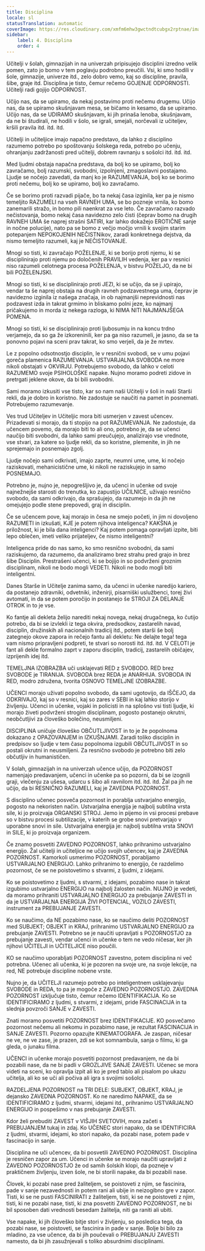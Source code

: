 ```yaml
---
title: Disciplina
locale: sl
statusTranslation: automatic
coverImage: https://res.cloudinary.com/xmfm6mhw3gwctndtcubgx2rptnae/image/upload/v1740337243/small_cover_educacion_fundamental_a051170f1c.webp
sidebar:
    label: 4. Disciplina
    order: 4
---
```

Učitelji v šolah, gimnazijah in na univerzah pripisujejo disciplini izredno velik pomen, zato jo bomo v tem poglavju podrobno preučili. Vsi, ki smo hodili v šole, gimnazije, univerze itd., zelo dobro vemo, kaj so discipline, pravila, šibe, graje itd. Disciplina je tisto, čemur rečemo GOJENJE ODPORNOSTI. Učitelji radi gojijo ODPORNOST.

Učijo nas, da se upiramo, da nekaj postavimo proti nečemu drugemu. Učijo nas, da se upiramo skušnjavam mesa, se bičamo in kesamo, da se upiramo. Učijo nas, da se UDIRAMO skušnjavam, ki jih prinaša lenoba, skušnjavam, da ne bi študirali, ne hodili v šolo, se igrali, smejali, norčevali iz učiteljev, kršili pravila itd. itd. itd.

Učitelji in učiteljice imajo napačno predstavo, da lahko z disciplino razumemo potrebo po spoštovanju šolskega reda, potrebo po učenju, ohranjanju zadržanosti pred učitelji, dobrem ravnanju s sošolci itd. itd. itd.

Med ljudmi obstaja napačna predstava, da bolj ko se upiramo, bolj ko zavračamo, bolj razumski, svobodni, izpolnjeni, zmagoslavni postajamo. Ljudje se nočejo zavedati, da manj ko je RAZUMEVANJA, bolj ko se borimo proti nečemu, bolj ko se upiramo, bolj ko zavračamo.

Če se borimo proti razvadi pijače, bo ta nekaj časa izginila, ker pa je nismo temeljito RAZUMELI na vseh RAVNEH UMA, se bo pozneje vrnila, ko bomo zanemarili stražo, in bomo pili naenkrat za vse leto. Če zavračamo razvado nečistovanja, bomo nekaj časa navidezno zelo čisti (čeprav bomo na drugih RAVNEH UMA še naprej strašni SATIRI, kar lahko dokažejo EROTIČNE sanje in nočne polucije), nato pa se bomo z večjo močjo vrnili k svojim starim potepanjem NEPOKOJENIH NEČISTNikov, zaradi konkretnega dejstva, da nismo temeljito razumeli, kaj je NEČISTOVANJE.

Mnogi so tisti, ki zavračajo POŽELENJE, ki se borijo proti njemu, ki se disciplinirajo proti njemu po določenih PRAVILIH vedenja, ker pa v resnici niso razumeli celotnega procesa POŽELENJA, v bistvu POŽELJO, da ne bi bili POŽELENJSKI.

Mnogi so tisti, ki se disciplinirajo proti JEZI, ki se učijo, da se ji upirajo, vendar ta še naprej obstaja na drugih ravneh podzavestnega uma, čeprav je navidezno izginila iz našega značaja, in ob najmanjši neprevidnosti nas podzavest izda in takrat grmimo in bliskamo polni jeze, ko najmanj pričakujemo in morda iz nekega razloga, ki NIMA NITI NAJMANJŠEGA POMENA.

Mnogi so tisti, ki se disciplinirajo proti ljubosumju in na koncu trdno verjamejo, da so ga že izkoreninili, ker pa ga niso razumeli, je jasno, da se ta ponovno pojavi na sceni prav takrat, ko smo verjeli, da je že mrtev.

Le z popolno odsotnostjo disciplin, le v resnični svobodi, se v umu pojavi goreča plamenica RAZUMEVANJA. USTVARJALNA SVOBODA ne more nikoli obstajati v OKVIRJU. Potrebujemo svobodo, da lahko v celoti RAZUMEMO svoje PSIHOLOŠKE napake. Nujno moramo podreti zidove in pretrgati jeklene okove, da bi bili svobodni.

Sami moramo izkusiti vse tisto, kar so nam naši Učitelji v šoli in naši Starši rekli, da je dobro in koristno. Ne zadostuje se naučiti na pamet in posnemati. Potrebujemo razumevanje.

Ves trud Učiteljev in Učiteljic mora biti usmerjen v zavest učencev. Prizadevati si morajo, da ti stopijo na pot RAZUMEVANJA. Ne zadostuje, da učencem povemo, da morajo biti to ali ono, potrebno je, da se učenci naučijo biti svobodni, da lahko sami preučujejo, analizirajo vse vrednote, vse stvari, za katere so ljudje rekli, da so koristne, plemenite, in jih ne sprejemajo in posnemajo zgolj.

Ljudje nočejo sami odkrivati, imajo zaprte, neumni ume, ume, ki nočejo raziskovati, mehanicistične ume, ki nikoli ne raziskujejo in samo POSNEMAJO.

Potrebno je, nujno je, nepogrešljivo je, da učenci in učenke od svoje najnežnejše starosti do trenutka, ko zapustijo UČILNICE, uživajo resnično svobodo, da sami odkrivajo, da sprašujejo, da razumejo in da jih ne omejujejo podle stene prepovedi, graj in disciplin.

Če se učencem pove, kaj morajo in česa ne smejo početi, in jim ni dovoljeno RAZUMETI in izkušati, KJE je potem njihova inteligenca? KAKŠNA je priložnost, ki je bila dana inteligenci? Kaj potem pomaga opravljati izpite, biti lepo oblečen, imeti veliko prijateljev, če nismo inteligentni?

Inteligenca pride do nas samo, ko smo resnično svobodni, da sami raziskujemo, da razumemo, da analiziramo brez strahu pred grajo in brez šibe Disciplin. Prestrašeni učenci, ki se bojijo in so podvrženi groznim disciplinam, nikoli ne bodo mogli VEDETI. Nikoli ne bodo mogli biti inteligentni.

Danes Starše in Učitelje zanima samo, da učenci in učenke naredijo kariero, da postanejo zdravniki, odvetniki, inženirji, pisarniški uslužbenci, torej živi avtomati, in da se potem poročijo in postanejo še STROJI ZA DELANJE OTROK in to je vse.

Ko fantje ali dekleta želijo narediti nekaj novega, nekaj drugačnega, ko čutijo potrebo, da bi se izvlekli iz tega okvira, predsodkov, zastarelih navad, disciplin, družinskih ali nacionalnih tradicij itd., potem starši še bolj zategnejo okove zapora in rečejo fantu ali dekletu: Ne delajte tega! tega vam nismo pripravljeni podpreti, te stvari so norosti itd. itd. itd. V CELOTI je fant ali dekle formalno zaprt v zaporu disciplin, tradicij, zastarelih običajev, izprijenih idej itd.

TEMELJNA IZOBRAZBA uči usklajevati RED z SVOBODO. RED brez SVOBODE je TIRANIJA. SVOBODA brez REDA je ANARHIJA. SVOBODA IN RED, modro združena, tvorita OSNOVO TEMELJNE IZOBRAZBE.

UČENCI morajo uživati popolno svobodo, da sami ugotovijo, da IŠČEJO, da ODKRIVAJO, kaj so v resnici, kaj so zares v SEBI in kaj lahko storijo v življenju. Učenci in učenke, vojaki in policisti in na splošno vsi tisti ljudje, ki morajo živeti podvrženi strogim disciplinam, pogosto postanejo okrutni, neobčutljivi za človeško bolečino, neusmiljeni.

DISCIPLINA uničuje človeško OBČUTLJIVOST in to je že popolnoma dokazano z OPAZOVANJEM in IZKUŠNJAMI. Zaradi toliko disciplin in predpisov so ljudje v tem času popolnoma izgubili OBČUTLJIVOST in so postali okrutni in neusmiljeni. Za resnično svobodo je potrebno biti zelo občutljiv in humanističen.

V šolah, gimnazijah in na univerzah učence učijo, da POZORNOST namenjajo predavanjem, učenci in učenke pa so pozorni, da bi se izognili graji, vlečenju za ušesa, udarcu s šibo ali ravnilom itd. itd. itd. Žal pa jih ne učijo, da bi RESNIČNO RAZUMELI, kaj je ZAVEDNA POZORNOST.

S disciplino učenec posveča pozornost in porablja ustvarjalno energijo, pogosto na nekoristen način. Ustvarjalna energija je najbolj subtilna vrsta sile, ki jo proizvaja ORGANSKI STROJ. Jemo in pijemo in vsi procesi prebave so v bistvu procesi subtilizacije, v katerih se grobe snovi pretvarjajo v uporabne snovi in sile. Ustvarjalna energija je: najbolj subtilna vrsta SNOVI in SILE, ki jo proizvaja organizem.

Če znamo posvetiti ZAVEDNO POZORNOST, lahko prihranimo ustvarjalno energijo. Žal učitelji in učiteljice ne učijo svojih učencev, kaj je ZAVEDNA POZORNOST. Kamorkoli usmerimo POZORNOST, porabljamo USTVARJALNO ENERGIJO. Lahko prihranimo to energijo, če razdelimo pozornost, če se ne poistovetimo s stvarmi, z ljudmi, z idejami.

Ko se poistovetimo z ljudmi, s stvarmi, z idejami, pozabimo nase in takrat izgubimo ustvarjalno ENERGIJO na najbolj žalosten način. NUJNO je vedeti, da moramo prihraniti USTVARJALNO ENERGIJO za prebujanje ZAVESTI in da je USTVARJALNA ENERGIJA ŽIVI POTENCIAL, VOZILO ZAVESTI, instrument za PREBUJANJE ZAVESTI.

Ko se naučimo, da NE pozabimo nase, ko se naučimo deliti POZORNOST med SUBJEKT; OBJEKT in KRAJ, prihranimo USTVARJALNO ENERGIJO za prebujanje ZAVESTI. Potrebno se je naučiti upravljati s POZORNOSTJO za prebujanje zavesti, vendar učenci in učenke o tem ne vedo ničesar, ker jih njihovi UČITELJI in UČITELJICE niso poučili.

KO se naučimo uporabljati POZORNOST zavestno, potem disciplina ni več potrebna. Učenec ali učenka, ki je pozoren na svoje ure, na svoje lekcije, na red, NE potrebuje discipline nobene vrste.

Nujno je, da UČITELJI razumejo potrebo po inteligentnem usklajevanju SVOBODE in REDA, to pa je mogoče z ZAVEDNO POZORNOSTJO. ZAVEDNA POZORNOST izključuje tisto, čemur rečemo IDENTIFIKACIJA. Ko se IDENTIFICIRAMO z ljudmi, s stvarmi, z idejami, pride FASCINACIJA in ta slednja povzroči SANJE v ZAVESTI.

Znati moramo posvetiti POZORNOST brez IDENTIFIKACIJE. KO posvečamo pozornost nečemu ali nekomu in pozabimo nase, je rezultat FASCINACIJA in SANJE ZAVESTI. Pozorno opazujte KINEMATOGRAFA. Je zaspan, ničesar ne ve, ne ve zase, je prazen, zdi se kot somnambula, sanja o filmu, ki ga gleda, o junaku filma.

UČENCI in učenke morajo posvetiti pozornost predavanjem, ne da bi pozabili nase, da ne bi padli v GROZLJIVE SANJE ZAVESTI. Učenec se mora videti na sceni, ko opravlja izpit ali ko je pred tablo ali pisalom po ukazu učitelja, ali ko se uči ali počiva ali igra s svojimi sošolci.

RAZDELJENA POZORNOST na TRI DELE: SUBJEKT, OBJEKT, KRAJ, je dejansko ZAVEDNA POZORNOST. Ko ne naredimo NAPAKE, da se IDENTIFICIRAMO z ljudmi, stvarmi, idejami itd., prihranimo USTVARJALNO ENERGIJO in pospešimo v nas prebujanje ZAVESTI.

Kdor želi prebuditi ZAVEST v VIŠJIH SVETOVIH, mora začeti s PREBUJANJEM tukaj in zdaj. Ko UČENEC stori napako, da se IDENTIFICIRA z ljudmi, stvarmi, idejami, ko stori napako, da pozabi nase, potem pade v fascinacijo in sanje.

Disciplina ne uči učencev, da bi posvetili ZAVEDNO POZORNOST. Disciplina je resničen zapor za um. Učenci in učenke se morajo naučiti upravljati z ZAVEDNO POZORNOSTJO že od samih šolskih klopi, da pozneje v praktičnem življenju, izven šole, ne bi storili napake, da bi pozabili nase.

Človek, ki pozabi nase pred žaliteljem, se poistoveti z njim, se fascinira, pade v sanje nezavednosti in potem rani ali ubije in neizogibno gre v zapor. Tisti, ki se ne pusti FASCINIRATI z žaliteljem, tisti, ki se ne poistoveti z njim, tisti, ki ne pozabi nase, tisti, ki zna posvetiti ZAVEDNO POZORNOST, ne bi bil sposoben dati vrednosti besedam žalitelja, niti ga raniti ali ubiti.

Vse napake, ki jih človeško bitje stori v življenju, so posledica tega, da pozabi nase, se poistoveti, se fascinira in pade v sanje. Bolje bi bilo za mladino, za vse učence, da bi jih poučevali o PREBUJANJU ZAVESTI namesto, da bi jih zasužnjevali s toliko absurdnimi disciplinami.

